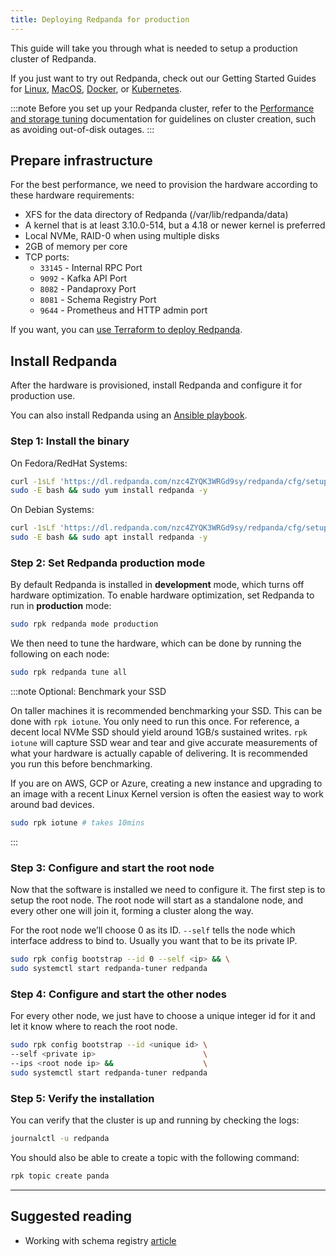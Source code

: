 ```yaml
---
title: Deploying Redpanda for production
---
```


This guide will take you through what is needed to setup a production cluster
of Redpanda.

If you just want to try out Redpanda, check out our Getting Started Guides for
[Linux](../../quickstart/quick-start-linux), [MacOS](../../quickstart/quick-start-macos),
[Docker](../../quickstart/quick-start-docker), or [Kubernetes](../../quickstart/kubernetes-qs-cloud).

:::note
Before you set up your Redpanda cluster, refer to the [Performance and storage tuning](../../deployment/performance-storage-tuning) documentation for guidelines on cluster creation, such as avoiding out-of-disk outages.
:::

## Prepare infrastructure

For the best performance, we need to provision the hardware according to these hardware requirements:

- XFS for the data directory of Redpanda (/var/lib/redpanda/data)
- A kernel that is at least 3.10.0-514, but a 4.18 or newer kernel is preferred
- Local NVMe, RAID-0 when using multiple disks
- 2GB of memory per core
- TCP ports:
  - `33145` - Internal RPC Port
  - `9092` - Kafka API Port
  - `8082` - Pandaproxy Port
  - `8081` - Schema Registry Port
  - `9644` - Prometheus and HTTP admin port

If you want, you can [use Terraform to deploy Redpanda](../../deployment/production-deployment-automation).

## Install Redpanda

After the hardware is provisioned, install Redpanda and configure it for production use.

You can also install Redpanda using an [Ansible playbook](../../deployment/production-deployment-automation).

### Step 1: Install the binary

On Fedora/RedHat Systems:

```bash
curl -1sLf 'https://dl.redpanda.com/nzc4ZYQK3WRGd9sy/redpanda/cfg/setup/bash.rpm.sh' | \
sudo -E bash && sudo yum install redpanda -y
```

On Debian Systems:

```bash
curl -1sLf 'https://dl.redpanda.com/nzc4ZYQK3WRGd9sy/redpanda/cfg/setup/bash.deb.sh' | \
sudo -E bash && sudo apt install redpanda -y
```

### Step 2: Set Redpanda production mode

By default Redpanda is installed in **development** mode, which turns off hardware optimization.
To enable hardware optimization, set Redpanda to run in **production** mode:

```bash
sudo rpk redpanda mode production
```

We then need to tune the hardware, which can be done by running the following
on each node:

```bash
sudo rpk redpanda tune all
```

:::note Optional: Benchmark your SSD

On taller machines it is recommended benchmarking your SSD. This can be done
with `rpk iotune`. You only need to run this once. For reference, a decent
local NVMe SSD should yield around 1GB/s sustained writes.
`rpk iotune` will capture SSD wear and tear and give accurate measurements
of what your hardware is actually capable of delivering. It is recommended
you run this before benchmarking.

If you are on AWS, GCP or Azure, creating a new instance and upgrading to
an image with a recent Linux Kernel version is often the easiest way to
work around bad devices.

```bash
sudo rpk iotune # takes 10mins
```

:::

### Step 3: Configure and start the root node

Now that the software is installed we need to configure it. The first step is
to setup the root node. The root node will start as a standalone node, and
every other one will join it, forming a cluster along the way.

For the root node we’ll choose 0 as its ID. `--self` tells the node which interface address to bind to. Usually you want that to be its private IP.

```bash
sudo rpk config bootstrap --id 0 --self <ip> && \
sudo systemctl start redpanda-tuner redpanda
```

### Step 4: Configure and start the other nodes

For every other node, we just have to choose a unique integer id for it and let
it know where to reach the root node.

```bash
sudo rpk config bootstrap --id <unique id> \
--self <private ip>                        \
--ips <root node ip> &&                    \
sudo systemctl start redpanda-tuner redpanda
```

### Step 5: Verify the installation

You can verify that the cluster is up and running by checking the logs:

```bash
journalctl -u redpanda
```

You should also be able to create a topic with the following command:

```bash
rpk topic create panda
```

---

## Suggested reading

- Working with schema registry [article](https://redpanda.com/blog/schema_registry/)
